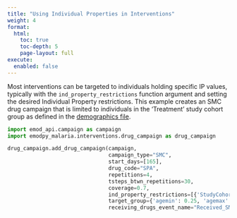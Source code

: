 ```yaml
---
title: "Using Individual Properties in Interventions"
weight: 4
format: 
  html:
    toc: true
    toc-depth: 5
    page-layout: full
execute: 
  enabled: false 
---
```


Most interventions can be targeted to individuals holding specific IP values, typically with the `ind_property_restrictions` function argument and setting the desired Individual Property restrictions. This example creates an SMC drug campaign that is limited to individuals in the 'Treatment' study cohort group as defined in the [demographics file](https://numalariamodeling.github.io/FE-2023-quarto-website/guides/properties_guide_pages/demog_properties.html).

```python
import emod_api.campaign as campaign
import emodpy_malaria.interventions.drug_campaign as drug_campaign

drug_campaign.add_drug_campaign(campaign, 
                                campaign_type="SMC", 
                                start_days=[165], 
                                drug_code="SPA",
                                repetitions=4, 
                                tsteps_btwn_repetitions=30, 
                                coverage=0.7,
                                ind_property_restrictions=[{'StudyCohort': 'Treatment'}],
                                target_group={'agemin': 0.25, 'agemax': 5},
                                receiving_drugs_event_name="Received_SMC")                  
```